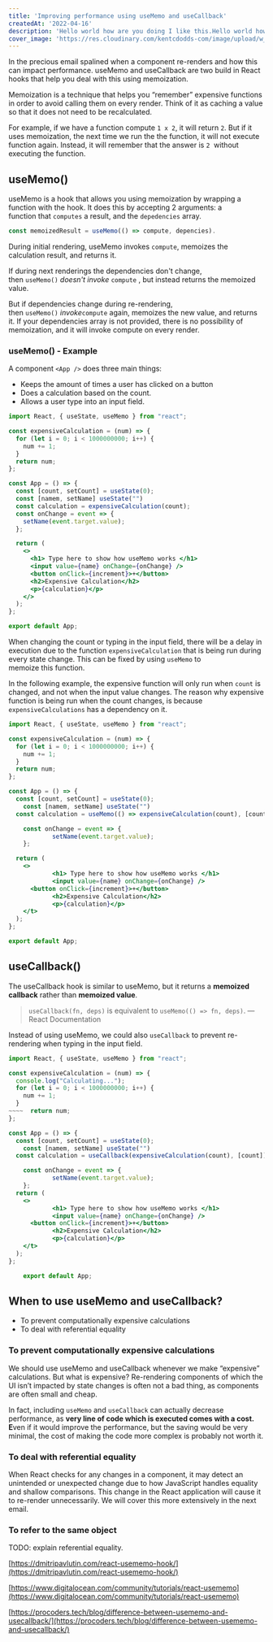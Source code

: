 ```yaml
---
title: 'Improving performance using useMemo and useCallback'
createdAt: '2022-04-16'
description: 'Hello world how are you doing I like this.Hello world how are you doing I like this.Hello world how are you doing I like this.Hello world how are you doing I like this.Hello world how are you doing I like this.Hello world how are you doing I like this.Hello world how are you doing I like this.Hello world how are you doing I like this.'
cover_image: 'https://res.cloudinary.com/kentcdodds-com/image/upload/w_2100,q_auto,f_auto,b_rgb:e6e9ee/unsplash/photo-1453728013993-6d66e9c9123a'
---
```


In the precious email spalined when a component re-renders and how this can impact performance. useMemo and useCallback are two build in React hooks that help you deal with this using memoization.

Memoization is a technique that helps you “remember” expensive functions in order to avoid calling them on every render. Think of it as caching a value so that it does not need to be recalculated.

For example, if we have a function compute `1 x 2`, it will return `2`. But if it uses memoization, the next time we run the the function, it will not execute function again. Instead, it will remember that the answer is `2`  without executing the function.

## useMemo()

useMemo is a hook that allows you using memoization by wrapping a function with the hook. It does this by accepting 2 arguments: a function that `computes` a result, and the `depedencies` array.

```jsx
const memoizedResult = useMemo(() => compute, depencies).
```

During initial rendering, useMemo invokes `compute`, memoizes the calculation result, and returns it.

If during next renderings the dependencies don't change, then `useMemo()` *doesn't invoke* `compute` , but instead returns the memoized value.

But if dependencies change during re-rendering, then `useMemo()` *invoke*`compute` again, memoizes the new value, and returns it. If your dependencies array is not provided, there is no possibility of memoization, and it will invoke compute on every render.

### useMemo() - Example

A component `<App />` does three main things:

- Keeps the amount of times a user has clicked on a button
- Does a calculation based on the count.
- Allows a user type into an input field.

```jsx
import React, { useState, useMemo } from "react";

const expensiveCalculation = (num) => {
  for (let i = 0; i < 1000000000; i++) {
    num += 1;
  }
  return num;
};

const App = () => {
  const [count, setCount] = useState(0);
  const [namem, setName] useState("")
  const calculation = expensiveCalculation(count);
  const onChange = event => {
    setName(event.target.value);
  };

  return (
    <>
      <h1> Type here to show how useMemo works </h1>
      <input value={name} onChange={onChange} />
      <button onClick={increment}>+</button>
      <h2>Expensive Calculation</h2>
      <p>{calculation}</p>
    </>
  );
};

export default App;
```

When changing the count or typing in the input field, there will be a delay in execution due to the function `expensiveCalculation` that is being run during every state change. This can be fixed by using `useMemo` to memoize this function.

In the following example, the expensive function will only run when `count` is changed, and not when the input value changes. The reason why expensive function is being run when the count changes, is because `expensiveCalculations` has a dependency on it.

```jsx
import React, { useState, useMemo } from "react";

const expensiveCalculation = (num) => {
  for (let i = 0; i < 1000000000; i++) {
    num += 1;
  }
  return num;
};

const App = () => {
  const [count, setCount] = useState(0);
	const [namem, setName] useState("")
  const calculation = useMemo(() => expensiveCalculation(count), [count]);

	const onChange = event => {
		    setName(event.target.value);
	};

  return (
    <>
			<h1> Type here to show how useMemo works </h1>
			<input value={name} onChange={onChange} />
      <button onClick={increment}>+</button>
			<h2>Expensive Calculation</h2>
			<p>{calculation}</p>
    </t>
  );
};

export default App;
```

## useCallback()

The useCallback hook is similar to useMemo, but it returns a **memoized callback** rather than **memoized value**.

> `useCallback(fn, deps)` is equivalent to `useMemo(() => fn, deps)`. — React Documentation

Instead of using useMemo, we could also `useCallback` to prevent re-rendering when typing in the input field.

```jsx
import React, { useState, useMemo } from "react";

const expensiveCalculation = (num) => {
  console.log("Calculating...");
  for (let i = 0; i < 1000000000; i++) {
    num += 1;
  }
~~~~  return num;
};

const App = () => {
  const [count, setCount] = useState(0);
	const [namem, setName] useState("")
  const calculation = useCallback(expensiveCalculation(count), [count]);

	const onChange = event => {
		    setName(event.target.value);
	};
  return (
    <>
			<h1> Type here to show how useMemo works </h1>
			<input value={name} onChange={onChange} />
      <button onClick={increment}>+</button>
			<h2>Expensive Calculation</h2>
			<p>{calculation}</p>
    </t>
  );
};

	export default App;
```

## When to use useMemo and useCallback?

- To prevent computationally expensive calculations
- To deal with referential equality

### To prevent computationally expensive calculations

We should use useMemo and useCallback whenever we make “expensive” calculations. But what is expensive? Re-rendering components of which the UI isn’t impacted by state changes is often not a bad thing, as components are often small and cheap.

In fact, including `useMemo` and `useCallback` can actually decrease performance, as **very line of code which is executed comes with a cost. E**ven if it would improve the performance, but the saving would be very minimal, the cost of making the code more complex is probably not worth it.

### To deal with referential equality

When React checks for any changes in a component, it may detect an unintended or unexpected change due to how JavaScript handles equality and shallow comparisons. This change in the React application will cause it to re-render unnecessarily. We will cover this more extensively in the next email.

### To refer to the same object

TODO: explain referential equality.

[https://dmitripavlutin.com/react-usememo-hook/](https://dmitripavlutin.com/react-usememo-hook/)

[https://www.digitalocean.com/community/tutorials/react-usememo](https://www.digitalocean.com/community/tutorials/react-usememo)

[https://procoders.tech/blog/difference-between-usememo-and-usecallback/](https://procoders.tech/blog/difference-between-usememo-and-usecallback/)
